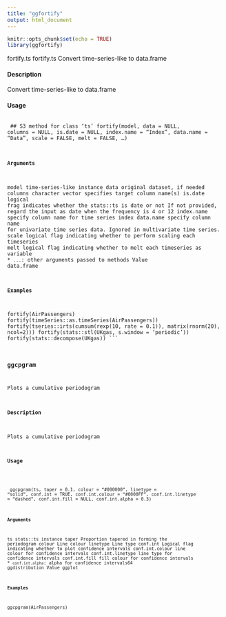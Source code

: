 ```yaml
---
title: "ggfortify"
output: html_document
---
```


```r
knitr::opts_chunk$set(echo = TRUE)
library(ggfortify)
```

fortify.ts
fortify.ts
Convert time-series-like to data.frame

#### Description 
 
Convert time-series-like to data.frame

#### Usage 
 <pre><code>
## S3 method for class 'ts'
fortify(model, data = NULL, columns = NULL, is.date = NULL,
index.name = "Index", data.name = "Data", scale = FALSE, melt = FALSE,
...)

#### Arguments 
 
model time-series-like instance
data original dataset, if needed
columns character vector specifies target column name(s)
is.date logical frag indicates whether the stats::ts is date or not If not provided,
regard the input as date when the frequency is 4 or 12
index.name specify column name for time series index
data.name specify column name for univariate time series data. Ignored in multivariate
time series.
scale logical flag indicating whether to perform scaling each timeseries
melt logical flag indicating whether to melt each timeseries as variable
* ``... ``: other arguments passed to methods
Value
data.frame

#### Examples 

fortify(AirPassengers)
fortify(timeSeries::as.timeSeries(AirPassengers))
fortify(tseries::irts(cumsum(rexp(10, rate = 0.1)), matrix(rnorm(20), ncol=2)))
fortify(stats::stl(UKgas, s.window = 'periodic'))
fortify(stats::decompose(UKgas))
```

### ggcpgram
Plots a cumulative periodogram

#### Description 
 
Plots a cumulative periodogram

#### Usage 
 <pre><code>
ggcpgram(ts, taper = 0.1, colour = "#000000", linetype = "solid",
conf.int = TRUE, conf.int.colour = "#0000FF",
conf.int.linetype = "dashed", conf.int.fill = NULL,
conf.int.alpha = 0.3)

#### Arguments 
 
ts stats::ts instance
taper Proportion tapered in forming the periodogram
colour Line colour
linetype Line type
conf.int
Logical flag indicating whether to plot confidence intervals
conf.int.colour
line colour for confidence intervals
conf.int.linetype
line type for confidence intervals
conf.int.fill
fill colour for confidence intervals
* ``conf.int.alpha``: alpha for confidence intervals64
ggdistribution
Value
ggplot

#### Examples 

ggcpgram(AirPassengers)

